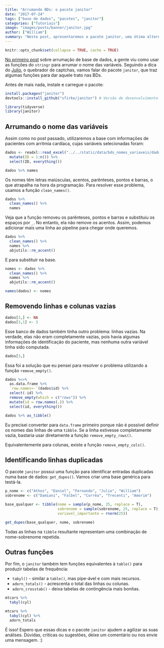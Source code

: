 ```yaml
---
title: "Arrumando BDs: o pacote janitor"
date: "2017-07-24"
tags: ["base de dados", "pacotes", "janitor"]
categories: ["Tutoriais"]
image: "images/posts/banner/janitor.jpg"
author: ["William"]
summary: "Neste post, apresentaremos o pacote janitor, uma ótima alternativa na hora de dar aquele trato na base de dados."
---
```


```r
knitr::opts_chunk$set(collapse = TRUE, cache = TRUE)
```

[No primeiro post](http://curso-r.com/blog/2017/07/12/2017-07-13-bds_nomes_variaveis/) sobre arrumação de base de dados, a gente viu como usar as funções do `stringr` para arrumar o nome das variáveis. Seguindo a dica do [Julio](https://www.facebook.com/julio.trecenti), o quebrador de captchas, vamos falar do pacote `janitor`, que traz algumas funções para dar aquele trato nas BDs.

Antes de mais nada, instale e carregue o pacote:

```r
install.packages("janitor")
devtools::install_github("sfirke/janitor") # Versão de desenvolvimento
```

```r
library(tidyverse)
library(janitor)
```

## Arrumando o nome das variáveis

Assim como no post passado, utilizaremos a base com informações de pacientes com arritmia cardíaca, cujas variáveis selecionadas foram:

```r
dados <- readxl::read_excel("../../static/data/bds_nomes_variaveis/dados_nomes_variaveis.xlsx") %>% 
  mutate(ID = 1:n()) %>% 
  select(ID, everything())
```


```r
dados %>% names
```

Os nomes têm letras maiúsculas, acentos, parênteses, pontos e barras, o que atrapalha na hora da programação. Para resolver esse problema, usamos a função `clean_names()`.

```r
dados %>% 
  clean_names() %>% 
  names
```

Veja que a função removeu os parênteses, pontos e barras e substituiu os espaços por `_`. No entanto, ela não remove os acentos. Assim, podemos adicionar mais uma linha ao pipeline para chegar onde queremos.

```r
dados %>%
  clean_names() %>% 
  names %>% 
  abjutils::rm_accent()
```

E para substituir na base.

```r
nomes <- dados %>%
  clean_names() %>% 
  names %>% 
  abjutils::rm_accent()

names(dados) <- nomes
```

## Removendo linhas e colunas vazias

```r
dados[3,] <- NA
dados[3,1] <- 3
```

Esse banco de dados também tinha outro problema: linhas vazias. Na verdade, elas não eram completamente vazias, pois havia algumas informações de identificação do paciente, mas nenhuma outra variável tinha sido computada.

```r
dados[3,]
```

Essa foi a solução que eu pensei para resolver o problema utilizando a função `remove_empty()`.

```r
dados %<>% 
  as.data.frame %>% 
  `row.names<-`(dados$id) %>%
  select(-id) %>% 
  remove_empty(which = c("rows")) %>% 
  mutate(id = row.names(.)) %>%
  select(id, everything())

dados %>% as_tibble()
```

Eu precisei converter para `data.frame` primeiro porque não é possível definir os nomes das linhas de uma `tibble`. Se a linha estivesse completamente vazia, bastaria usar diretamente a função `remove_empty_rows()`.

Equivalentemente para colunas, existe a função `remove_empty_cols()`.

## Identificando linhas duplicadas

O pacote `janitor` possui uma função para identificar entradas duplicadas numa base de dados: `get_dupes()`. Vamos criar uma base genérica para testá-la.

```r

p_nome <- c("Athos", "Daniel", "Fernando", "Julio", "William")
sobrenome <- c("Damiani", "Falbel", "Corrêa", "Trecenti", "Amorim")

base_qualquer <- tibble(nome = sample(p_nome, 25, replace = T),
                        sobrenome = sample(sobrenome, 25, replace = T),
                        variavel_importante = rnorm(25))

get_dupes(base_qualquer, nome, sobrenome)
```

Todas as linhas na `tibble` resultante representam uma combinação de nome-sobrenome repetida.

## Outras funções

Por fim, o `janitor` também tem funções equivalentes à `table()` para produzir tabelas de frequência:

- `tabyl()` - similar a `table()`, mas pipe-ável e com mais recursos.
- `adorn_totals()` - acrescenta o total das linhas ou colunas.
- `adorn_crosstab()` - deixa tabelas de contingência mais bonitas.


```r
mtcars %>% 
  tabyl(cyl)

mtcars %>% 
  tabyl(cyl) %>% 
  adorn_totals
```

É isso! Espero que essas dicas e o pacote `janitor` ajudem a agilizar as suas análises. Dúvidas, críticas ou sugestões, deixe um comentário ou nos envie uma mensagem. :)
